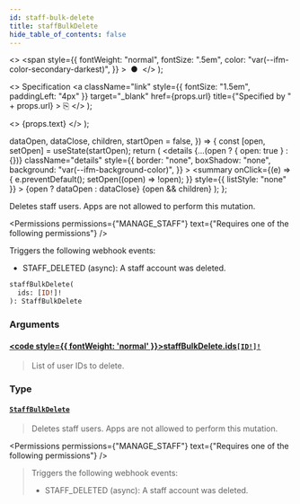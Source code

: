 ```yaml
---
id: staff-bulk-delete
title: staffBulkDelete
hide_table_of_contents: false
---
```


  <>
    <span
      style={{
        fontWeight: "normal",
        fontSize: ".5em",
        color: "var(--ifm-color-secondary-darkest)",
      }}
    >
      &nbsp;●&nbsp;
    </span>
  </>
);

  <>
    Specification
    <a
      className="link"
      style={{ fontSize: "1.5em", paddingLeft: "4px" }}
      target="\_blank"
      href={props.url}
      title={"Specified by " + props.url}
    >
      ⎘
    </a>
  </>
);

  <>
    <span className={props.class}>{props.text}</span>
  </>
);


  dataOpen,
  dataClose,
  children,
  startOpen = false,
}) => {
  const [open, setOpen] = useState(startOpen);
  return (
    <details
      {...(open ? { open: true } : {})}
      className="details"
      style={{
        border: "none",
        boxShadow: "none",
        background: "var(--ifm-background-color)",
      }}
    >
      <summary
        onClick={(e) => {
          e.preventDefault();
          setOpen((open) => !open);
        }}
        style={{ listStyle: "none" }}
      >
        {open ? dataOpen : dataClose}
      </summary>
      {open && children}
    </details>
  );
};

Deletes staff users. Apps are not allowed to perform this mutation.

<Permissions
  permissions={"MANAGE_STAFF"}
  text={"Requires one of the following permissions"}
/>

Triggers the following webhook events:

- STAFF_DELETED (async): A staff account was deleted.

```graphql
staffBulkDelete(
  ids: [ID!]!
): StaffBulkDelete
```

### Arguments

#### [<code style={{ fontWeight: 'normal' }}>staffBulkDelete.<b>ids</b></code>](#)<Bullet />[`[ID!]!`](../../../api-reference/miscellaneous/scalars/id) <Badge class="badge badge--secondary" text="non-null"/> <Badge class="badge badge--secondary" text="scalar"/>

> List of user IDs to delete.

### Type

#### [`StaffBulkDelete`](../../../api-reference/users/objects/staff-bulk-delete) <Badge class="badge badge--secondary" text="object"/>

> Deletes staff users. Apps are not allowed to perform this mutation.

<Permissions
  permissions={"MANAGE_STAFF"}
  text={"Requires one of the following permissions"}
/>

> Triggers the following webhook events:
>
> - STAFF_DELETED (async): A staff account was deleted.

